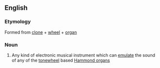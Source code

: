 ==English==
{{wikipedia}}
===Etymology===
Formed from [[clone]] + [[wheel]] + [[organ]]
===Noun===
{{en-noun}}

# {{musical instruments}} Any kind of electronic musical instrument which can [[emulate]] the sound of any of the [[tonewheel]] based [[Hammond organ]]s